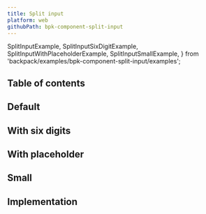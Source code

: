 ```yaml
---
title: Split input
platform: web
githubPath: bpk-component-split-input
---
```



  SplitInputExample,
  SplitInputSixDigitExample,
  SplitInputWithPlaceholderExample,
  SplitInputSmallExample,
} from 'backpack/examples/bpk-component-split-input/examples';

## Table of contents

## Default

<PresentationBlock>
  <SplitInputExample />
</PresentationBlock>

## With six digits

<PresentationBlock>
  <SplitInputSixDigitExample />
</PresentationBlock>

## With placeholder

<PresentationBlock>
  <SplitInputWithPlaceholderExample />
</PresentationBlock>

## Small

<PresentationBlock>
  <SplitInputSmallExample />
</PresentationBlock>

## Implementation

<Readme />
